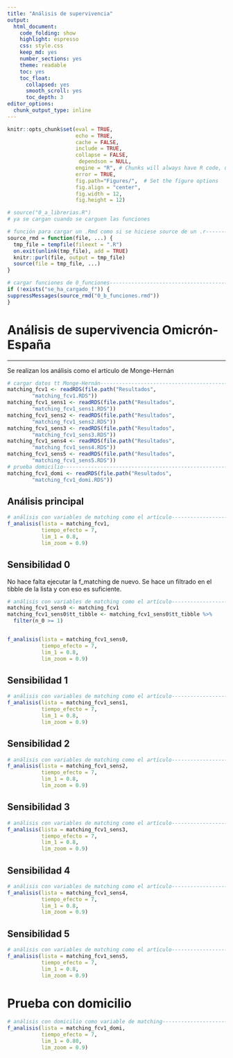 ```yaml
---
title: "Análisis de supervivencia"
output: 
  html_document:
    code_folding: show
    highlight: espresso
    css: style.css
    keep_md: yes
    number_sections: yes
    theme: readable
    toc: yes  
    toc_float:
      collapsed: yes
      smooth_scroll: yes
      toc_depth: 3     
editor_options: 
  chunk_output_type: inline
---
```



```r
knitr::opts_chunk$set(eval = TRUE, 
                      echo = TRUE, 
                      cache = FALSE,
                      include = TRUE,
                      collapse = FALSE,
                       dependson = NULL,
                      engine = "R", # Chunks will always have R code, unless noted
                      error = TRUE,
                      fig.path="Figures/",  # Set the figure options
                      fig.align = "center", 
                      fig.width = 12,
                      fig.height = 12)
```

```r
# source("0_a_librerias.R")
# ya se cargan cuando se carguen las funciones

```

```r
# función para cargar un .Rmd como si se hiciese source de un .r---------------
source_rmd = function(file, ...) {
  tmp_file = tempfile(fileext = ".R")
  on.exit(unlink(tmp_file), add = TRUE)
  knitr::purl(file, output = tmp_file)
  source(file = tmp_file, ...)
}

```

```r
# cargar funciones de 0_funciones----------------------------------------------
if (!exists("se_ha_cargado_f")) {
suppressMessages(source_rmd("0_b_funciones.rmd"))
}

```

# Análisis de supervivencia Omicrón-España

***

Se realizan los análisis como el artículo de Monge-Hernán

```r
# cargar datos tt Monge-Hernán-------------------------------------------------
matching_fcv1 <- readRDS(file.path("Resultados",
        "matching_fcv1.RDS"))
matching_fcv1_sens1 <- readRDS(file.path("Resultados",
        "matching_fcv1_sens1.RDS"))
matching_fcv1_sens2 <- readRDS(file.path("Resultados",
        "matching_fcv1_sens2.RDS"))
matching_fcv1_sens3 <- readRDS(file.path("Resultados",
        "matching_fcv1_sens3.RDS"))
matching_fcv1_sens4 <- readRDS(file.path("Resultados",
        "matching_fcv1_sens4.RDS"))
matching_fcv1_sens5 <- readRDS(file.path("Resultados",
        "matching_fcv1_sens5.RDS"))
# prueba domicilio-------------------------------------------------------------
matching_fcv1_domi <- readRDS(file.path("Resultados",
        "matching_fcv1_domi.RDS"))

```

## Análisis principal

```r
# análisis con variables de matching como el artículo--------------------------
f_analisis(lista = matching_fcv1,
           tiempo_efecto = 7,
           lim_1 = 0.8,
           lim_zoom = 0.9)

```

## Sensibilidad 0

No hace falta ejecutar la f_matching de nuevo. Se hace un filtrado en el tibble de la lista y con eso es suficiente.

```r
# análisis con variables de matching como el artículo--------------------------
matching_fcv1_sens0 <- matching_fcv1
matching_fcv1_sens0$tt_tibble <- matching_fcv1_sens0$tt_tibble %>%
  filter(n_0 >= 1)


f_analisis(lista = matching_fcv1_sens0,
           tiempo_efecto = 7,
           lim_1 = 0.8,
           lim_zoom = 0.9)

```

## Sensibilidad 1

```r
# análisis con variables de matching como el artículo--------------------------
f_analisis(lista = matching_fcv1_sens1,
           tiempo_efecto = 7,
           lim_1 = 0.8,
           lim_zoom = 0.9)

```

## Sensibilidad 2

```r
# análisis con variables de matching como el artículo--------------------------
f_analisis(lista = matching_fcv1_sens2,
           tiempo_efecto = 7,
           lim_1 = 0.8,
           lim_zoom = 0.9)

```

## Sensibilidad 3

```r
# análisis con variables de matching como el artículo--------------------------
f_analisis(lista = matching_fcv1_sens3,
           tiempo_efecto = 7,
           lim_1 = 0.8,
           lim_zoom = 0.9)

```

## Sensibilidad 4

```r
# análisis con variables de matching como el artículo--------------------------
f_analisis(lista = matching_fcv1_sens4,
           tiempo_efecto = 7,
           lim_1 = 0.8,
           lim_zoom = 0.9)

```

## Sensibilidad 5

```r
# análisis con variables de matching como el artículo--------------------------
f_analisis(lista = matching_fcv1_sens5,
           tiempo_efecto = 7,
           lim_1 = 0.8,
           lim_zoom = 0.9)

```

# Prueba con domicilio

```r
# análisis con domicilio como variable de matching-----------------------------
f_analisis(lista = matching_fcv1_domi,
           tiempo_efecto = 7,
           lim_1 = 0.80,
           lim_zoom = 0.9)

```


